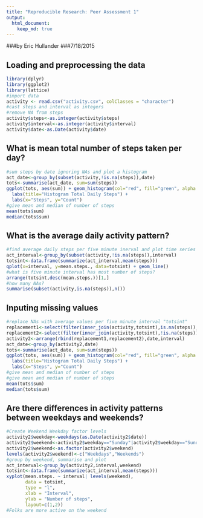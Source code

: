 ```yaml
---
title: "Reproducible Research: Peer Assessment 1"
output: 
  html_document:
    keep_md: true
---
```

###by Eric Hullander
###7/18/2015

## Loading and preprocessing the data
```r
library(dplyr)
library(ggplot2)
library(lattice)
#import data
activity <- read.csv("activity.csv", colClasses = "character")
#cast steps and interval as integers
#remove NA from steps
activity$steps<-as.integer(activity$steps)
activity$interval<-as.integer(activity$interval)
activity$date<-as.Date(activity$date)

````
## What is mean total number of steps taken per day?
```r
#sum steps by date ignoring NAs and plot a histogram
act_date<-group_by(subset(activity,!is.na(steps)),date)
tots<-summarise(act_date, sum=sum(steps))
ggplot(tots, aes(sum)) + geom_histogram(col="red", fill="green", alpha = .2) +
  labs(title="Histogram Total Daily Steps") +
  labs(x="Steps", y="Count")
#give mean and median of number of steps
mean(tots$sum)
median(tots$sum)

````

## What is the average daily activity pattern?
```r
#find average daily steps per five minute inerval and plot time series
act_interval<-group_by(subset(activity,!is.na(steps)),interval)
totsint<-data.frame(summarize(act_interval,mean(steps)))
qplot(x=interval, y=mean.steps., data=totsint) + geom_line()
#what is five minute interval has most number of steps?
arrange(totsint,desc(mean.steps.))[1,]
#how many NAs?
summarise(subset(activity,is.na(steps)),n())

````


## Inputing missing values
```r
#replace NAs with average values per five minute interval "totsint"
replacement1<-select(filter(inner_join(activity,totsint),is.na(steps)),steps=mean.steps.,date,interval)
replacement2<-select(filter(inner_join(activity,totsint),!is.na(steps)),steps,date,interval)
activity2<-arrange(rbind(replacement1,replacement2),date,interval)
act_date<-group_by(activity2,date)
tots<-summarise(act_date, sum=sum(steps))
ggplot(tots, aes(sum)) + geom_histogram(col="red", fill="green", alpha = .2) +
  labs(title="Histogram Total Daily Steps") +
  labs(x="Steps", y="Count")
#give mean and median of number of steps
#give mean and median of number of steps
mean(tots$sum)
median(tots$sum)

````
## Are there differences in activity patterns between weekdays and weekends?
```r
#Create Weekend Weekday factor levels
activity2$weekday<-weekdays(as.Date(activity2$date))
activity2$weekend<-activity2$weekday=="Sunday"|activity2$weekday=="Sunday"
activity2$weekend<-as.factor(activity2$weekend)
levels(activity2$weekend)<-c("Weekdays","Weekends")
#group by weekend, summarise and plot
act_interval<-group_by(activity2,interval,weekend)
totsint<-data.frame(summarize(act_interval,mean(steps)))
xyplot(mean.steps. ~ interval| levels(weekend), 
       data = totsint,
       type = "l",
       xlab = "Interval",
       ylab = "Number of steps",
       layout=c(1,2))
#Folks are more active on the weekend
````
